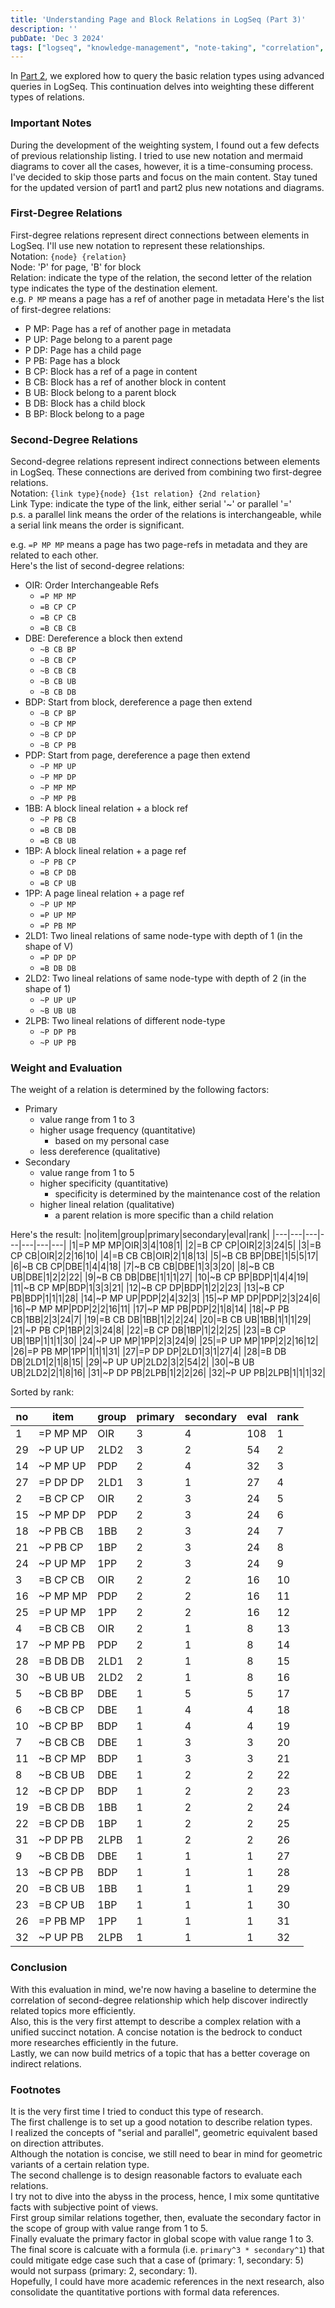 ```yaml
---
title: 'Understanding Page and Block Relations in LogSeq (Part 3)'
description: ''
pubDate: 'Dec 3 2024'
tags: ["logseq", "knowledge-management", "note-taking", "correlation", "evaluation"]
---
```


In [Part 2](/blog/evaluate-notes-via-relations-pt2), we explored how to query the basic relation types using advanced queries in LogSeq. This continuation delves into weighting these different types of relations.

### Important Notes

During the development of the weighting system, I found out a few defects of previous relationship listing. I tried to use new notation and mermaid diagrams to cover all the cases, however, it is a time-consuming process.  
I've decided to skip those parts and focus on the main content. Stay tuned for the updated version of part1 and part2 plus new notations and diagrams.

### First-Degree Relations

First-degree relations represent direct connections between elements in LogSeq. I'll use new notation to represent these relationships.  
Notation: `{node} {relation}`  
Node: 'P' for page, 'B' for block  
Relation: indicate the type of the relation, the second letter of the relation type indicates the type of the destination element.  
e.g. `P MP` means a page has a ref of another page in metadata
Here's the list of first-degree relations:
- P MP: Page has a ref of another page in metadata
- P UP: Page belong to a parent page
- P DP: Page has a child page
- P PB: Page has a block
- B CP: Block has a ref of a page in content
- B CB: Block has a ref of another block in content
- B UB: Block belong to a parent block
- B DB: Block has a child block
- B BP: Block belong to a page

### Second-Degree Relations

Second-degree relations represent indirect connections between elements in LogSeq. These connections are derived from combining two first-degree relations.  
Notation: `{link type}{node} {1st relation} {2nd relation}`  
Link Type: indicate the type of the link, either serial '~' or parallel '='  
p.s. a parallel link means the order of the relations is interchangeable, while a serial link means the order is significant.  

e.g. `=P MP MP` means a page has two page-refs in metadata and they are related to each other.  
Here's the list of second-degree relations:
- OIR: Order Interchangeable Refs
   - `=P MP MP`
   - `=B CP CP`
   - `=B CP CB`
   - `=B CB CB`
- DBE: Dereference a block then extend
   - `~B CB BP`
   - `~B CB CP`
   - `~B CB CB`
   - `~B CB UB`
   - `~B CB DB`
- BDP: Start from block, dereference a page then extend
   - `~B CP BP`
   - `~B CP MP`
   - `~B CP DP`
   - `~B CP PB`
- PDP: Start from page, dereference a page then extend
   - `~P MP UP`
   - `~P MP DP`
   - `~P MP MP`
   - `~P MP PB`
- 1BB: A block lineal relation + a block ref
   - `~P PB CB`
   - `=B CB DB`
   - `=B CB UB`
- 1BP: A block lineal relation + a page ref
   - `~P PB CP`
   - `=B CP DB`
   - `=B CP UB`
- 1PP: A page lineal relation + a page ref
   - `~P UP MP`
   - `=P UP MP`
   - `=P PB MP`
- 2LD1: Two lineal relations of same node-type with depth of 1 (in the shape of V)
   - `=P DP DP`
   - `=B DB DB`
- 2LD2: Two lineal relations of same node-type with depth of 2 (in the shape of 1)
   - `~P UP UP`
   - `~B UB UB`
- 2LPB: Two lineal relations of different node-type
   - `~P DP PB`
   - `~P UP PB`

### Weight and Evaluation

The weight of a relation is determined by the following factors:
- Primary
   - value range from 1 to 3
   - higher usage frequency (quantitative)
      - based on my personal case
   - less dereference (qualitative)
- Secondary
   - value range from 1 to 5
   - higher specificity (quantitative)
      - specificity is determined by the maintenance cost of the relation
   - higher lineal relation (qualitative)
      - a parent relation is more specific than a child relation

Here's the result:
|no|item|group|primary|secondary|eval|rank|
|---|---|---|---|---|---|---|
|1|=P MP MP|OIR|3|4|108|1|
|2|=B CP CP|OIR|2|3|24|5|
|3|=B CP CB|OIR|2|2|16|10|
|4|=B CB CB|OIR|2|1|8|13|
|5|~B CB BP|DBE|1|5|5|17|
|6|~B CB CP|DBE|1|4|4|18|
|7|~B CB CB|DBE|1|3|3|20|
|8|~B CB UB|DBE|1|2|2|22|
|9|~B CB DB|DBE|1|1|1|27|
|10|~B CP BP|BDP|1|4|4|19|
|11|~B CP MP|BDP|1|3|3|21|
|12|~B CP DP|BDP|1|2|2|23|
|13|~B CP PB|BDP|1|1|1|28|
|14|~P MP UP|PDP|2|4|32|3|
|15|~P MP DP|PDP|2|3|24|6|
|16|~P MP MP|PDP|2|2|16|11|
|17|~P MP PB|PDP|2|1|8|14|
|18|~P PB CB|1BB|2|3|24|7|
|19|=B CB DB|1BB|1|2|2|24|
|20|=B CB UB|1BB|1|1|1|29|
|21|~P PB CP|1BP|2|3|24|8|
|22|=B CP DB|1BP|1|2|2|25|
|23|=B CP UB|1BP|1|1|1|30|
|24|~P UP MP|1PP|2|3|24|9|
|25|=P UP MP|1PP|2|2|16|12|
|26|=P PB MP|1PP|1|1|1|31|
|27|=P DP DP|2LD1|3|1|27|4|
|28|=B DB DB|2LD1|2|1|8|15|
|29|~P UP UP|2LD2|3|2|54|2|
|30|~B UB UB|2LD2|2|1|8|16|
|31|~P DP PB|2LPB|1|2|2|26|
|32|~P UP PB|2LPB|1|1|1|32|

Sorted by rank:

|no|item|group|primary|secondary|eval|rank|
|---|---|---|---|---|---|---|
|1|=P MP MP|OIR|3|4|108|1|
|29|~P UP UP|2LD2|3|2|54|2|
|14|~P MP UP|PDP|2|4|32|3|
|27|=P DP DP|2LD1|3|1|27|4|
|2|=B CP CP|OIR|2|3|24|5|
|15|~P MP DP|PDP|2|3|24|6|
|18|~P PB CB|1BB|2|3|24|7|
|21|~P PB CP|1BP|2|3|24|8|
|24|~P UP MP|1PP|2|3|24|9|
|3|=B CP CB|OIR|2|2|16|10|
|16|~P MP MP|PDP|2|2|16|11|
|25|=P UP MP|1PP|2|2|16|12|
|4|=B CB CB|OIR|2|1|8|13|
|17|~P MP PB|PDP|2|1|8|14|
|28|=B DB DB|2LD1|2|1|8|15|
|30|~B UB UB|2LD2|2|1|8|16|
|5|~B CB BP|DBE|1|5|5|17|
|6|~B CB CP|DBE|1|4|4|18|
|10|~B CP BP|BDP|1|4|4|19|
|7|~B CB CB|DBE|1|3|3|20|
|11|~B CP MP|BDP|1|3|3|21|
|8|~B CB UB|DBE|1|2|2|22|
|12|~B CP DP|BDP|1|2|2|23|
|19|=B CB DB|1BB|1|2|2|24|
|22|=B CP DB|1BP|1|2|2|25|
|31|~P DP PB|2LPB|1|2|2|26|
|9|~B CB DB|DBE|1|1|1|27|
|13|~B CP PB|BDP|1|1|1|28|
|20|=B CB UB|1BB|1|1|1|29|
|23|=B CP UB|1BP|1|1|1|30|
|26|=P PB MP|1PP|1|1|1|31|
|32|~P UP PB|2LPB|1|1|1|32|

### Conclusion

With this evaluation in mind, we're now having a baseline to determine the correlation of second-degree relationship which help discover indirectly related topics more efficiently.  
Also, this is the very first attempt to describe a complex relation with a unified succinct notation. A concise notation is the bedrock to conduct more researches efficiently in the future.  
Lastly, we can now build metrics of a topic that has a better coverage on indirect relations.

### Footnotes

It is the very first time I tried to conduct this type of research.  
The first challenge is to set up a good notation to describe relation types.  
I realized the concepts of "serial and parallel", geometric equivalent based on direction attributes.  
Although the notation is concise, we still need to bear in mind for geometric variants of a certain relation type.  
The second challenge is to design reasonable factors to evaluate each relations.  
I try not to dive into the abyss in the process, hence, I mix some quntitative facts with subjective point of views.  
First group similar relations together, then, evaluate the secondary factor in the scope of group with value range from 1 to 5.  
Finally evaluate the primary factor in global scope with value range 1 to 3.  
The final score is calcuate with a formula (i.e. `primary^3 * secondary^1`) that could mitigate edge case such that a case of (primary: 1, secondary: 5) would not surpass (primary: 2, secondary: 1).  
Hopefully, I could have more academic references in the next research, also consolidate the quantitative portions with formal data references.